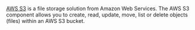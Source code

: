 [AWS S3](https://aws.amazon.com/s3/) is a file storage solution from Amazon Web Services.
The AWS S3 component allows you to create, read, update, move, list or delete objects (files) within an AWS S3 bucket.
